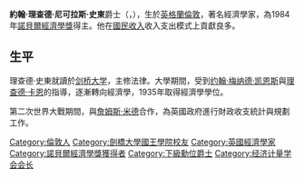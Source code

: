 {{noteTA|G1=People}}
{{unreferenced|time=2012-01-04T01:25:08+00:00}}
'''約翰·理查德·尼可拉斯·史東'''爵士（{{lang-en|Sir John Richard Nicholas Stone}}，{{bd|1913年|8月30日|1991年|12月6日|catIdx=Stone, John Richard Nicholas}}），生於[[英格蘭|英格蘭]][[倫敦|倫敦]]，著名經濟學家，為1984年[[諾貝爾經濟學獎|諾貝爾經濟學獎]]得主。他在[[國民收入|國民收入]]收入支出模式上貢獻良多。
==生平==
理查德·史東就讀於[[剑桥大学|剑桥大学]]，主修法律。大學期間，受到[[约翰·梅纳德·凯恩斯|约翰·梅纳德·凯恩斯]]與[[理查德·卡恩|理查德·卡恩]]的指導，逐漸轉向經濟學，1935年取得經濟學學位。

第二次世界大戰期間，與[[詹姆斯·米德|詹姆斯·米德]]合作，為英國政府進行財政收支統計與規劃工作。

{{诺贝尔经济学奖获得者}}
{{经济计量学会会长}}
{{Authority control}}
{{DEFAULTSORT:Stone, Richard}}
[[Category:倫敦人|Category:倫敦人]]
[[Category:劍橋大學國王學院校友|Category:劍橋大學國王學院校友]]
[[Category:英國經濟學家|Category:英國經濟學家]]
[[Category:諾貝爾經濟學獎獲得者|Category:諾貝爾經濟學獎獲得者]]
[[Category:下級勳位爵士|Category:下級勳位爵士]]
[[Category:经济计量学会会长|Category:经济计量学会会长]]